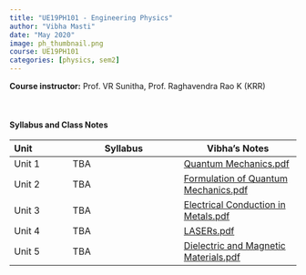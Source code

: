 ```yaml
---
title: "UE19PH101 - Engineering Physics"
author: "Vibha Masti"
date: "May 2020"
image: ph_thumbnail.png
course: UE19PH101
categories: [physics, sem2]
---
```


**Course instructor:** Prof. VR Sunitha, Prof. Raghavendra Rao K (KRR)

<br>


#### Syllabus and Class Notes

| Unit              | Syllabus                         |       Vibha's Notes                |
| :---------------- | -------------------------------- | ---------------------------------- |
| Unit 1            |  TBA  | [Quantum Mechanics.pdf](01%20Quantum%20Mechanics%20-%20Vibha.pdf) |
| Unit 2            | TBA | [Formulation of Quantum Mechanics.pdf](02%20Formulation%20of%20QM%20-%20Vibha.pdf) |
| Unit 3            | TBA  | [Electrical Conduction in Metals.pdf](03%20Electrical%20Conduction%20in%20Metals%20-%20Vibha.pdf) |
| Unit 4            | TBA | [LASERs.pdf](04%20LASERs%20-%20Vibha.pdf)  |
| Unit 5            | TBA | [Dielectric and Magnetic Materials.pdf](05%20Dielectric%20and%20Magnetic%20Materials%20-%20Vibha.pdf) |


<br>


<!-- #### Textbooks: 

-  **T1**: "Learning PHP, MySQL & JavaScript", Robin Nixon. May 2018, 5th edition, O'Reilly Media, Inc.
-  **T2**: "Pro MERN Stack: Full Stack Web App Development with Mongo, Express, React, and Node", by Vasan Subramanian. March 2017, Apress

<br>

#### Reference Books:

- **R1**: "Beginning Node.js, Express & MongoDB Development", Greg Lim, July 2019
- **R2**: "Learning React, Functional Web Development with React and Redux", Alex Banks and Eve Porcello, May 2017, O'Reilly Media, Inc.

<br> -->
